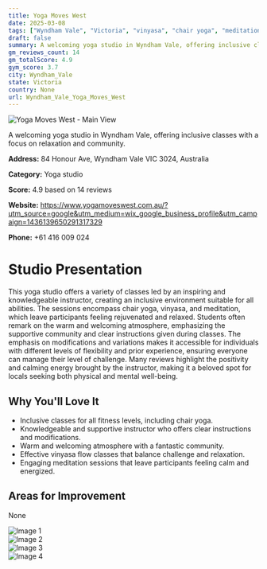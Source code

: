 ```yaml
---
title: Yoga Moves West
date: 2025-03-08
tags: ["Wyndham Vale", "Victoria", "vinyasa", "chair yoga", "meditation", "inclusive", "community-focused", "Wyndham Vale"]  
draft: false
summary: A welcoming yoga studio in Wyndham Vale, offering inclusive classes with a focus on relaxation and community.
gm_reviews_count: 14
gm_totalScore: 4.9
gym_score: 3.7
city: Wyndham_Vale
state: Victoria
country: None
url: Wyndham_Vale_Yoga_Moves_West
---
```


<div className="aspect-[16/9] relative my-8">
  <img 
    src="https://lh5.googleusercontent.com/p/AF1QipPzDQmrFLeK9a7QbE3Av7v7Q1VpJBeLnG599jLE=w1920-h1080-k-no"
    alt="Yoga Moves West - Main View"
    className="object-cover absolute inset-0 w-full h-full rounded-lg"
  />
</div>

A welcoming yoga studio in Wyndham Vale, offering inclusive classes with a focus on relaxation and community.

**Address:** 84 Honour Ave, Wyndham Vale VIC 3024, Australia

**Category:** Yoga studio

**Score:** 4.9 based on 14 reviews

**Website:** https://www.yogamoveswest.com.au/?utm_source=google&utm_medium=wix_google_business_profile&utm_campaign=1436139650291317329

**Phone:** +61 416 009 024

# Studio Presentation

This yoga studio offers a variety of classes led by an inspiring and knowledgeable instructor, creating an inclusive environment suitable for all abilities. The sessions encompass chair yoga, vinyasa, and meditation, which leave participants feeling rejuvenated and relaxed. Students often remark on the warm and welcoming atmosphere, emphasizing the supportive community and clear instructions given during classes. The emphasis on modifications and variations makes it accessible for individuals with different levels of flexibility and prior experience, ensuring everyone can manage their level of challenge. Many reviews highlight the positivity and calming energy brought by the instructor, making it a beloved spot for locals seeking both physical and mental well-being.



## Why You'll Love It

- Inclusive classes for all fitness levels, including chair yoga.
- Knowledgeable and supportive instructor who offers clear instructions and modifications.
- Warm and welcoming atmosphere with a fantastic community.
- Effective vinyasa flow classes that balance challenge and relaxation.
- Engaging meditation sessions that leave participants feeling calm and energized.

## Areas for Improvement

None

<div className="grid grid-cols-1 xl:grid-cols-2 gap-4 my-8">
<div className="aspect-[4/3] relative"><img src="https://lh5.googleusercontent.com/p/AF1QipPkfBmoWiCtlXNp13pk3ms8d-ykz0srlXDvlt7m=w1920-h1080-k-no" alt="Image 1" className="object-cover absolute inset-0 w-full h-full rounded-lg" /></div>
<div className="aspect-[4/3] relative"><img src="https://lh5.googleusercontent.com/p/AF1QipPIgw4VrHusvUw8WRRuY_V8DkeBFVDtuZEWvL5N=w1920-h1080-k-no" alt="Image 2" className="object-cover absolute inset-0 w-full h-full rounded-lg" /></div>
<div className="aspect-[4/3] relative"><img src="https://lh5.googleusercontent.com/p/AF1QipP8aMfFTjjCkHjf0eiROfuFBRhGD3BPClYYLTEK=w1920-h1080-k-no" alt="Image 3" className="object-cover absolute inset-0 w-full h-full rounded-lg" /></div>
<div className="aspect-[4/3] relative"><img src="https://lh5.googleusercontent.com/p/AF1QipPToooVKagY2N_QQiAkxreoBVTYPkWli7ameQ_-=w1920-h1080-k-no" alt="Image 4" className="object-cover absolute inset-0 w-full h-full rounded-lg" /></div>
</div>